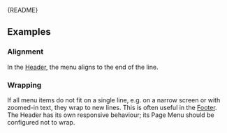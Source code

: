 
<Meta of={PageMenuStories} />

<StatusBadge reason="May be affected by changes to Header and/or have its name changed." />

<Markdown>{README}</Markdown>

<Primary />

<Controls />

## Examples

### Alignment

In the [Header](?path=/docs/components-containers-header--docs), the menu aligns to the end of the line.

<Canvas of={PageMenuStories.Alignment} />

### Wrapping

If all menu items do not fit on a single line, e.g. on a narrow screen or with zoomed-in text, they wrap to new lines.
This is often useful in the [Footer](?path=/docs/components-containers-footer--docs).
The Header has its own responsive behaviour; its Page Menu should be configured not to wrap.

<Canvas of={PageMenuStories.Wrapping} />
